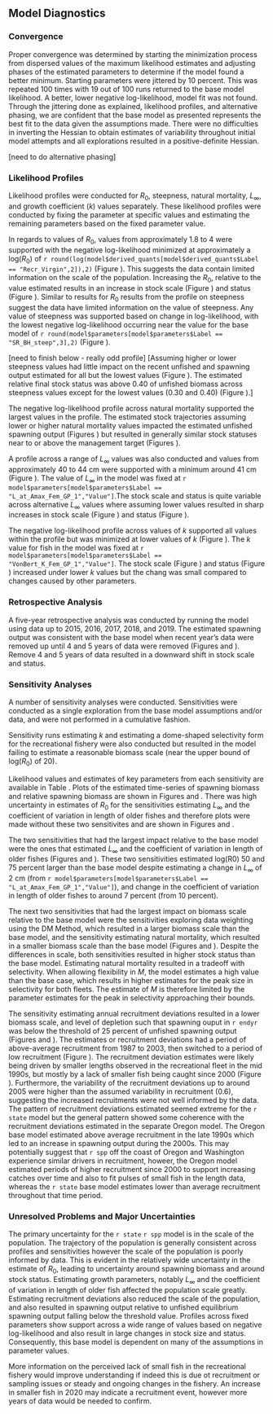 ## Model Diagnostics

### Convergence

Proper convergence was determined by starting the minimization process from dispersed values of the maximum likelihood estimates and adjusting phases of the estimated parameters to determine if the model found a better minimum. Starting parameters were jittered by 10 percent. This was repeated 100 times with 19 out of 100 runs returned to the base model likelihood. A better, lower negative log-likelihood, model fit was not found. Through the jittering done as explained, likelihood profiles, and alternative phasing, we are confident that the base model as presented represents the best fit to the data given the assumptions made. There were no difficulties in inverting the Hessian to obtain estimates of variability throughout initial model attempts and all explorations resulted in a positive-definite Hessian. 

[need to do alternative phasing]

### Likelihood Profiles

Likelihood profiles were conducted for $R_0$, steepness, natural mortality, $L_{\infty}$, and growth coefficient ($k$) values separately. These likelihood profiles were conducted by fixing the parameter at specific values and estimating the remaining parameters based on the fixed parameter value. 

In regards to values of $R_0$, values from approximately 1.8 to 4 were supported with the negative log-likelihood minimized at approximately a log($R_0$) of `r round(log(model$derived_quants[model$derived_quants$Label == "Recr_Virgin",2]),2)` (Figure \ref{fig:r0-profile}). This suggests the data contain limited information on the scale of the population. Increasing the $R_0$, relative to the value estimated results in an increase in stock scale (Figure \ref{fig:r0-ssb}) and status (Figure \ref{fig:r0-depl}). 
Similar to results for $R_0$ results from the profile on steepness suggest the data have limited information on the value of steepness. Any value of steepness was supported based on change in log-likelihood, with the lowest negative log-likelihood occurring near the value for the base model of `r round(model$parameters[model$parameters$Label == "SR_BH_steep",3],2)` (Figure \ref{fig:h-profile}). 

[need to finish below - really odd profile]
[Assuming higher or lower steepness values had little impact on the recent unfished and spawning output estimated for all but the lowest values (Figure \ref{fig:h-ssb}). The estimated relative final stock status was above 0.40 of unfished biomass across steepness values except for the lowest values (0.30 and 0.40) (Figure \ref{fig:h-depl}).]

The negative log-likelihood profile across natural mortality supported the largest values in the profile. The estimated stock trajectories assuming lower or higher natural mortality values impacted the estimated unfished spawning output (Figures \ref{fig:m-ssb}) but resulted in generally similar stock statuses near to or above the management target (Figures \ref{fig:m-depl}).

A profile across a range of $L_{\infty}$ values was also conducted and values from approximately 40 to 44 cm were supported with a minimum around 41 cm (Figure \ref{fig:linf-profile}). The value of $L_{\infty}$ in the model was fixed at `r model$parameters[model$parameters$Label == "L_at_Amax_Fem_GP_1","Value"]`.The stock scale and status is quite variable across alternative $L_{\infty}$ values where assuming lower values resulted in sharp increases in stock scale (Figure \ref{fig:linf-ssb}) and status (Figure \ref{fig:linf-depl}).

The negative log-likelihood profile across values of $k$ supported all values within the profile but was minimized at lower values of $k$ (Figure \ref{fig:k-profile}). The $k$ value for fish in the model was fixed at `r model$parameters[model$parameters$Label == "VonBert_K_Fem_GP_1","Value"]`. The stock scale (Figure \ref{fig:k-ssb}) and status (Figure \ref{fig:k-depl}) increased under lower $k$ values but the chang was small compared to changes caused by other parameters.

### Retrospective Analysis

A five-year retrospective analysis was conducted by running the model using data up to 2015, 2016, 2017, 2018, and 2019. The estimated spawning output was consistent with the base model when recent year's data were removed up until 4 and 5 years of data were removed (Figures \ref{fig:retro-ssb} and \ref{fig:retro-depl}). Remove 4 and 5 years of data resulted in a downward shift in stock scale and status. 

### Sensitivity Analyses

A number of sensitivity analyses were conducted. Sensitivities were conducted as a single exploration from the base model assumptions and/or data, and were not performed in a cumulative fashion.

\begin{enumerate}
   
  \item Estimate annual recruitment deviations. 

  \item Data weighting according to the McAllister-Ianelli method (MI DW) using the weighting values shown in Table \ref{tab:dw}. 
  
  \item Data weighting according to the Dirichlet Multinomial method (DM DW) where the estimated parameters are shown in Table \ref{tab:dw}. 

  \item Estimate $L_{\infty}$.

  \item Estimate the coefficient of variation in length of older fishes.

  \item Estimate natural mortality ($M$).
  
  \item Exclude composition data prior to 1995 for the recreational fleet.
  
  \item Exclude fitting to commercial length data. Set the selectivity of the commercial fleet to equal that of the recreational fleet.
  
  \item Fix recreational selectivity form to be dome-shaped while also estimating annual recruitment deviations. 
  
  \item Fix commercial selectivity form to be dome-shaped.

  \item Estimate a recreational selectivity block from 1958-1999, and 2000-2020.   
  
\end{enumerate}

Sensitivity runs estimating $k$ and estimating a dome-shaped selectivity form for the recreational fishery were also conducted but resulted in the model failing to estimate a reasonable biomass scale (near the upper bound of log($R_0$) of 20). 

Likelihood values and estimates of key parameters from each sensitivity are available in Table \ref{tab:sensitivities}. Plots of the estimated time-series of spawning biomass and relative spawning biomass are shown in Figures \ref{fig:sens-ssb} and \ref{fig:sens-depl}. There was high uncertainty in estimates of $R_0$ for the sensitivities estimating $L_{\infty}$ and the coefficient of variation in length of older fishes and therefore plots were made without these two sensitivites and are shown in Figures \ref{fig:sens-ssb-subset} and \ref{fig:sens-depl-subset}.

The two sensitivities that had the largest impact relative to the base model were the ones that estimated $L_{\infty}$ and the coefficient of variation in length of older fishes (Figures \ref{fig:sens-ssb} and \ref{fig:sens-depl}). These two sensitivities estimated log(R0) 50 and 75 percent larger than the base model despite estimating a change in $L_{\infty}$ of 2 cm (from `r model$parameters[model$parameters$Label == "L_at_Amax_Fem_GP_1","Value"]`), and change in the coefficient of variation in length of older fishes to around 7 percent (from 10 percent).

The next two sensitivities that had the largest impact on biomass scale relative to the base model were the sensitivities exploring data weighting using the DM Method, which resulted in a larger biomass scale than the base model, and the sensitivity estimating natural mortality, which resulted in a smaller biomass scale than the base model (Figures \ref{fig:sens-ssb-subset} and \ref{fig:sens-depl-subset}). Despite the differences in scale, both sensitivities resulted in higher stock status than the base model. Estimating natural mortality resulted in a tradeoff with selectivity. When allowing flexibility in $M$, the model estimates a high value than the base case, which results in higher estimates for the peak size in selectivity for both fleets. The estimate of $M$ is therefore limited by the parameter estimates for the peak in selectivity approaching their bounds. 

The sensitivity estimating annual recruitment deviations resulted in a lower biomass scale, and level of depletion such that spawning ouput in `r endyr` was below the threshold of 25 percent of unfished spawning output (Figures \ref{fig:sens-ssb-subset} and \ref{fig:sens-depl-subset}). The estimates or recruitment deviations had a period of above-average recruitment from 1987 to 2003, then switched to a period of low recruitment (Figure \ref{fig:sens-recdev}). The recruitment deviation estimates were likely being driven by smaller lengths observed in the recreational fleet in the mid 1990s, but mostly by a lack of smaller fish being caught since 2000 (Figure \ref{fig:mean-rec-len-data}). Furthermore, the variability of the recruitment deviations up to around 2005 were higher than the assumed variability in recruitment (0.6), suggesting the increased recruitments were not well informed by the data. The pattern of recruitment deviations estimated seemed extreme for the `r state` model but the general pattern showed some coherence with the recruitment deviations estimated in the separate Oregon model. The Oregon base model estimated above average recruitment in the late 1990s which led to an increase in spawning output during the 2000s. This may potentially suggest that `r spp` off the coast of Oregon and Washington experience similar drivers in recruitment, howeer, the Oregon model estimated periods of higher recruitment since 2000 to support increasing catches over time and also to fit pulses of small fish in the length data, whereas the `r state` base model estimates lower than average recruitment throughout that time period.   


### Unresolved Problems and Major Uncertainties

The primary uncertainty for the `r state` `r spp` model is in the scale of the population. The trajectory of the population is generally consistent across profiles and sensitivities however the scale of the population is poorly informed by data. This is evident in the relatively wide uncertainty in the estimate of $R_0$, leading to uncertainty around spawning biomass and around stock status. Estimating growth parameters, notably $L_{\infty}$ and the coefficient of variation in length of older fish affected the population scale greatly. Estimating recruitment deviations also reduced the scale of the population, and also resulted in spawning output relative to unfished equilibrium spawning output falling below the threshold value. Profiles across fixed parameters show support across a wide range of values based on negative log-likelihood and also result in large changes in stock size and status. Consequently, this base model is dependent on many of the assumptions in parameter values. 

More information on the perceived lack of small fish in the recreational fishery would improve understanding if indeed this is due ot recruitment or sampling issues or steady and ongoing changes in the fishery. An increase in smaller fish in 2020 may indicate a recruitment event, however more years of data would be needed to confirm. 

